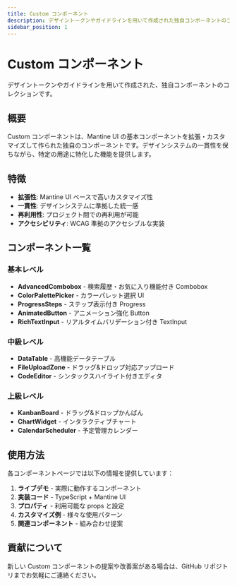 ```yaml
---
title: Custom コンポーネント
description: デザイントークンやガイドラインを用いて作成された独自コンポーネントのコレクション
sidebar_position: 1
---
```


# Custom コンポーネント

デザイントークンやガイドラインを用いて作成された、独自コンポーネントのコレクションです。

## 概要

Custom コンポーネントは、Mantine UI の基本コンポーネントを拡張・カスタマイズして作られた独自のコンポーネントです。デザインシステムの一貫性を保ちながら、特定の用途に特化した機能を提供します。

## 特徴

- **拡張性**: Mantine UI ベースで高いカスタマイズ性
- **一貫性**: デザインシステムに準拠した統一感
- **再利用性**: プロジェクト間での再利用が可能
- **アクセシビリティ**: WCAG 準拠のアクセシブルな実装

## コンポーネント一覧

### 基本レベル

- **AdvancedCombobox** - 検索履歴・お気に入り機能付き Combobox
- **ColorPalettePicker** - カラーパレット選択 UI
- **ProgressSteps** - ステップ表示付き Progress
- **AnimatedButton** - アニメーション強化 Button
- **RichTextInput** - リアルタイムバリデーション付き TextInput

### 中級レベル

- **DataTable** - 高機能データテーブル
- **FileUploadZone** - ドラッグ&ドロップ対応アップロード
- **CodeEditor** - シンタックスハイライト付きエディタ

### 上級レベル

- **KanbanBoard** - ドラッグ&ドロップかんばん
- **ChartWidget** - インタラクティブチャート
- **CalendarScheduler** - 予定管理カレンダー

## 使用方法

各コンポーネントページでは以下の情報を提供しています：

1. **ライブデモ** - 実際に動作するコンポーネント
2. **実装コード** - TypeScript + Mantine UI
3. **プロパティ** - 利用可能な props と設定
4. **カスタマイズ例** - 様々な使用パターン
5. **関連コンポーネント** - 組み合わせ提案

## 貢献について

新しい Custom コンポーネントの提案や改善案がある場合は、GitHub リポジトリまでお気軽にご連絡ください。
